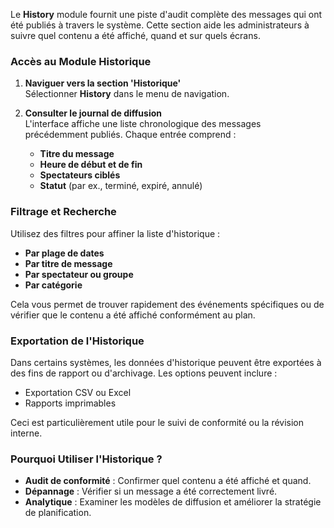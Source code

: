 Le **History** module fournit une piste d'audit complète des messages qui ont été publiés à travers le système. Cette section aide les administrateurs à suivre quel contenu a été affiché, quand et sur quels écrans.

### Accès au Module Historique

1. **Naviguer vers la section 'Historique'**\
   Sélectionner **History** dans le menu de navigation.

2. **Consulter le journal de diffusion**\
   L'interface affiche une liste chronologique des messages précédemment publiés. Chaque entrée comprend :
   * **Titre du message**
   * **Heure de début et de fin**
   * **Spectateurs ciblés**
   * **Statut** (par ex., terminé, expiré, annulé)

### Filtrage et Recherche

Utilisez des filtres pour affiner la liste d'historique :

* **Par plage de dates**
* **Par titre de message**
* **Par spectateur ou groupe**
* **Par catégorie**

Cela vous permet de trouver rapidement des événements spécifiques ou de vérifier que le contenu a été affiché conformément au plan.

### Exportation de l'Historique

Dans certains systèmes, les données d'historique peuvent être exportées à des fins de rapport ou d'archivage. Les options peuvent inclure :

* Exportation CSV ou Excel
* Rapports imprimables

Ceci est particulièrement utile pour le suivi de conformité ou la révision interne.

### Pourquoi Utiliser l'Historique ?

* **Audit de conformité** : Confirmer quel contenu a été affiché et quand.
* **Dépannage** : Vérifier si un message a été correctement livré.
* **Analytique** : Examiner les modèles de diffusion et améliorer la stratégie de planification.
